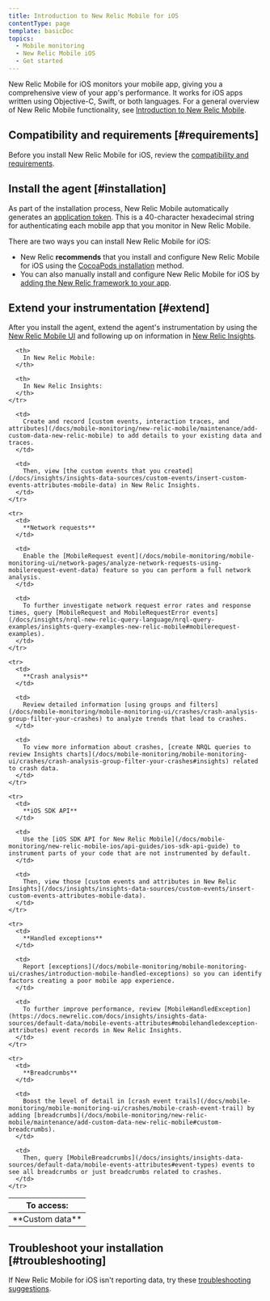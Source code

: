 ```yaml
---
title: Introduction to New Relic Mobile for iOS
contentType: page
template: basicDoc
topics:
  - Mobile monitoring
  - New Relic Mobile iOS
  - Get started
---
```


New Relic Mobile for iOS monitors your mobile app, giving you a comprehensive view of your app's performance. It works for iOS apps written using Objective-C, Swift, or both languages. For a general overview of New Relic Mobile functionality, see [Introduction to New Relic Mobile](/docs/mobile-monitoring/new-relic-mobile/getting-started/introduction-new-relic-mobile).

## Compatibility and requirements [#requirements]

Before you install New Relic Mobile for iOS, review the [compatibility and requirements](/docs/mobile-monitoring/new-relic-mobile-ios/get-started/new-relic-ios-compatibility-requirements).

## Install the agent [#installation]

As part of the installation process, New Relic Mobile automatically generates an [application token](/docs/mobile-monitoring/new-relic-mobile/maintenance/viewing-your-application-token). This is a 40-character hexadecimal string for authenticating each mobile app that you monitor in New Relic Mobile.

There are two ways you can install New Relic Mobile for iOS:

* New Relic **recommends** that you install and configure New Relic Mobile for iOS using the [CocoaPods installation](/docs/mobile-monitoring/new-relic-mobile-ios/install-configure/cocoapods-installation-configuration) method.
* You can also manually install and configure New Relic Mobile for iOS by [adding the New Relic framework to your app](/docs/mobile-monitoring/new-relic-mobile-ios/get-started/ios-installation-configuration).

## Extend your instrumentation [#extend]

After you install the agent, extend the agent's instrumentation by using the [New Relic Mobile UI](/docs/mobile-monitoring/mobile-monitoring-ui/mobile-app-pages/mobile-apps-index) and following up on information in [New Relic Insights](/docs/insights/use-insights-ui/getting-started/introduction-new-relic-insights).

<Table>
  <thead>
    <tr>
      <th style={{ width: "125px" }}>
        To access:
      </th>

      <th>
        In New Relic Mobile:
      </th>

      <th>
        In New Relic Insights:
      </th>
    </tr>
  </thead>

  <tbody>
    <tr>
      <td>
        **Custom data**
      </td>

      <td>
        Create and record [custom events, interaction traces, and attributes](/docs/mobile-monitoring/new-relic-mobile/maintenance/add-custom-data-new-relic-mobile) to add details to your existing data and traces.
      </td>

      <td>
        Then, view [the custom events that you created](/docs/insights/insights-data-sources/custom-events/insert-custom-events-attributes-mobile-data) in New Relic Insights.
      </td>
    </tr>

    <tr>
      <td>
        **Network requests**
      </td>

      <td>
        Enable the [MobileRequest event](/docs/mobile-monitoring/mobile-monitoring-ui/network-pages/analyze-network-requests-using-mobilerequest-event-data) feature so you can perform a full network analysis.
      </td>

      <td>
        To further investigate network request error rates and response times, query [MobileRequest and MobileRequestError events](/docs/insights/nrql-new-relic-query-language/nrql-query-examples/insights-query-examples-new-relic-mobile#mobilerequest-examples).
      </td>
    </tr>

    <tr>
      <td>
        **Crash analysis**
      </td>

      <td>
        Review detailed information [using groups and filters](/docs/mobile-monitoring/mobile-monitoring-ui/crashes/crash-analysis-group-filter-your-crashes) to analyze trends that lead to crashes.
      </td>

      <td>
        To view more information about crashes, [create NRQL queries to review Insights charts](/docs/mobile-monitoring/mobile-monitoring-ui/crashes/crash-analysis-group-filter-your-crashes#insights) related to crash data.
      </td>
    </tr>

    <tr>
      <td>
        **iOS SDK API**
      </td>

      <td>
        Use the [iOS SDK API for New Relic Mobile](/docs/mobile-monitoring/new-relic-mobile-ios/api-guides/ios-sdk-api-guide) to instrument parts of your code that are not instrumented by default.
      </td>

      <td>
        Then, view those [custom events and attributes in New Relic Insights](/docs/insights/insights-data-sources/custom-events/insert-custom-events-attributes-mobile-data).
      </td>
    </tr>

    <tr>
      <td>
        **Handled exceptions**
      </td>

      <td>
        Report [exceptions](/docs/mobile-monitoring/mobile-monitoring-ui/crashes/introduction-mobile-handled-exceptions) so you can identify factors creating a poor mobile app experience.
      </td>

      <td>
        To further improve performance, review [MobileHandledException](https://docs.newrelic.com/docs/insights/insights-data-sources/default-data/mobile-events-attributes#mobilehandledexception-attributes) event records in New Relic Insights.
      </td>
    </tr>

    <tr>
      <td>
        **Breadcrumbs**
      </td>

      <td>
        Boost the level of detail in [crash event trails](/docs/mobile-monitoring/mobile-monitoring-ui/crashes/mobile-crash-event-trail) by adding [breadcrumbs](/docs/mobile-monitoring/new-relic-mobile/maintenance/add-custom-data-new-relic-mobile#custom-breadcrumbs).
      </td>

      <td>
        Then, query [MobileBreadcrumbs](/docs/insights/insights-data-sources/default-data/mobile-events-attributes#event-types) events to see all breadcrumbs or just breadcrumbs related to crashes.
      </td>
    </tr>
  </tbody>
</Table>

## Troubleshoot your installation [#troubleshooting]

If New Relic Mobile for iOS isn't reporting data, try these [troubleshooting suggestions](/docs/mobile-monitoring/new-relic-mobile-ios/troubleshoot/no-data-appears-ios).
